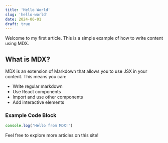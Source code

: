 ```yaml
---
title: 'Hello World'
slug: 'hello-world'
date: 2024-06-01
draft: true
---
```


Welcome to my first article. This is a simple example of how to write content using MDX.

## What is MDX?

MDX is an extension of Markdown that allows you to use JSX in your content. This means you can:

- Write regular markdown
- Use React components
- Import and use other components
- Add interactive elements

### Example Code Block

```javascript
console.log('Hello from MDX!')
```

Feel free to explore more articles on this site!
